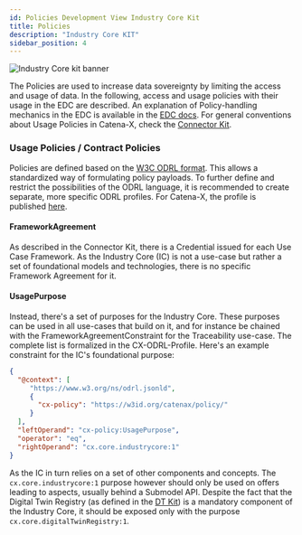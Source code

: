 ```yaml
---
id: Policies Development View Industry Core Kit
title: Policies
description: "Industry Core KIT"
sidebar_position: 4
---
```


<!--
This work is licensed under the CC-BY-4.0 (https://creativecommons.org/licenses/by/4.0/legalcode).

- SPDX-License-Identifier: CC-BY-4.0
- SPDX-FileCopyrightText: 2023 BASF SE
- SPDX-FileCopyrightText: 2023 Bayerische Motoren Werke Aktiengesellschaft (BMW AG)
- SPDX-FileCopyrightText: 2023 Fraunhofer-Gesellschaft zur Foerderung der angewandten Forschung e.V. (represented by Fraunhofer ISST & Fraunhofer IML)
- SPDX-FileCopyrightText: 2023 German Edge Cloud GmbH & Co. KG
- SPDX-FileCopyrightText: 2023 Mercedes Benz AG
- SPDX-FileCopyrightText: 2023 Robert Bosch Manufacturing Solutions GmbH
- SPDX-FileCopyrightText: 2023 SAP SE
- SPDX-FileCopyrightText: 2023 Siemens AG
- SPDX-FileCopyrightText: 2023 T-Systems International GmbH
- SPDX-FileCopyrightText: 2023 ZF Friedrichshafen AG
- SPDX-FileCopyrightText: 2023 Contributors to the Eclipse Foundation
- Source URL: https://github.com/eclipse-tractusx/eclipse-tractusx.github.io/tree/main/docs-kits/kits/Industry%20Core%20Kit (latest version)
-->


![Industry Core kit banner](@site/static/img/kits/industry-core/industry-core-kit-logo.drawio.svg)

The Policies are used to increase data sovereignty by limiting the access and usage of data. In the following, access
and usage policies with their usage in the EDC are described. An explanation of Policy-handling mechanics in the EDC
is available in the [EDC docs](https://github.com/eclipse-tractusx/tractusx-edc/blob/main/docs/usage/management-api-walkthrough/02_policies.md#access--usage-policies).
For general conventions about Usage Policies in Catena-X, check the [Connector Kit](../../../category/connector-kit).

### Usage Policies / Contract Policies

Policies are defined based on the [W3C ODRL format](https://www.w3.org/TR/odrl-model/). This allows a standardized way
of formulating policy payloads. To further define and restrict the possibilities of the ODRL language, it is recommended
to create separate, more specific ODRL profiles. For Catena-X, the profile is published [here](https://github.com/catenax-eV/cx-odrl-profile).

#### FrameworkAgreement

As described in the Connector Kit, there is a Credential issued for each Use Case Framework. As the Industry Core (IC)
is not a use-case but rather a set of foundational models and technologies, there is no specific Framework Agreement for
it.

#### UsagePurpose

Instead, there's a set of purposes for the Industry Core. These purposes can be used in all use-cases that build on it,
and for instance be chained with the FrameworkAgreementConstraint for the Traceability use-case.
The complete list is formalized in the CX-ODRL-Profile. Here's an example constraint for the IC's foundational purpose:

```json
{
  "@context": [
     "https://www.w3.org/ns/odrl.jsonld",
     {
       "cx-policy": "https://w3id.org/catenax/policy/"
     }
  ],
  "leftOperand": "cx-policy:UsagePurpose",
  "operator": "eq",
  "rightOperand": "cx.core.industrycore:1"
}
```

As the IC in turn relies on a set of other components and concepts. The `cx.core.industrycore:1` purpose however should
only be used on offers leading to aspects, usually behind a Submodel API. Despite the fact that the Digital Twin
Registry (as defined in the [DT Kit](../../../category/digital-twin-kit/)) is
a mandatory component of the Industry Core, it should be exposed only with the purpose `cx.core.digitalTwinRegistry:1`.

<Notice components={props.components} />
